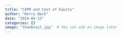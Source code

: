 ```yaml
---
title: "CAPM and Cost of Equity"
author: "Kerry Back"
date: "2024-04-13"
categories: []
image: "thumbnail.jpg"  # You can add an image later
---
```


